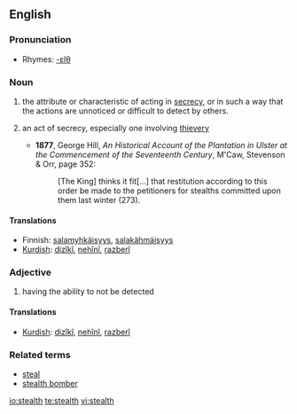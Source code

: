 {{wikipedia|dab=stealth}}
==English==
===Pronunciation===
*Rhymes: [[Rhymes:English:-ɛlθ|-ɛlθ]]

===Noun===
{{en-noun|s|-}}

# {{uncountable}} the attribute or characteristic of acting in [[secrecy]], or in such a way that the actions are unnoticed or difficult to detect by others.
# {{context|archaic|countable}} an act of secrecy, especially one involving [[thievery]]
#* '''1877''', George Hill, ''An Historical Account of the Plantation in Ulster at the Commencement of the Seventeenth Century'', M'Caw, Stevenson & Orr, page 352:
#*: [The King] thinks it fit[...] that restitution according to this order be made to the petitioners for stealths committed upon them last winter (273).

====Translations====
*Finnish: [[salamyhkäisyys]], [[salakähmäisyys]]
*[[Kurdish]]: [[dizîkî]], [[nehînî]], [[razberî]]

===Adjective===
{{en-adj|-}}

#having the ability to not be detected

====Translations====
*[[Kurdish]]: [[dizîkî]], [[nehînî]], [[razberî]]

===Related terms===
*[[steal]]
*[[stealth bomber]]

[[io:stealth]]
[[te:stealth]]
[[vi:stealth]]